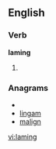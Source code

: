 
==English==

===Verb===
'''laming'''

# {{present participle of|[[lame]]}}

===Anagrams===
* {{alphagram|agilmn}}
* [[lingam#English|lingam]]
* [[malign#English|malign]]

[[vi:laming]]